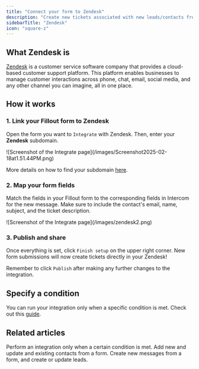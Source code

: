 ```yaml
---
title: "Connect your form to Zendesk"
description: "Create new tickets associated with new leads/contacts from a Fillout form, directly in Zendesk."
sidebarTitle: "Zendesk"
icon: "square-z"
---
```


## What Zendesk is

[Zendesk](https://www.zendesk.com/) is a customer service software company that provides a cloud-based customer support platform. This platform enables businesses to manage customer interactions across phone, chat, email, social media, and any other channel you can imagine, all in one place.

## How it works

### 1. Link your Fillout form to Zendesk

Open the form you want to `Integrate` with Zendesk. Then, enter your **Zendesk** subdomain.

<Frame>
  ![Screenshot of the Integrate page](/images/Screenshot2025-02-18at1.51.44PM.png)
</Frame>

More details on how to find your subdomain [here](https://support.zendesk.com/hc/en-us/articles/4409381383578-Where-can-I-find-my-Zendesk-subdomain-).

### 2. Map your form fields

Match the fields in your Fillout form to the corresponding fields in Intercom for the new message. Make sure to include the contact's email, name, subject, and the ticket description.

<Frame style={{ width: '528px', height: '391px' }}>
  ![Screenshot of the Integrate page](/images/zendesk2.png)
</Frame>

### 3. Publish and share

Once everything is set, click `Finish setup` on the upper right corner. New form submissions will now create tickets directly in your Zendesk\!

Remember to click `Publish` after making any further changes to the integration.

## Specify a condition

You can run your integration only when a specific condition is met. Check out this [guide](/conditional-integration).

## Related articles

<CardGroup cols={3}>
  <Card title="Conditional integration logic" icon="gear-complex" iconType="regular" color="#FFC738" href="/conditional-integration">
    Perform an integration only when a certain condition is met.
  </Card>
  <Card title="Connect your form to ActiveCampaign" icon="greater-than" iconType="regular" color="#FFC738" href="/activecampaign">
    Add new and update and existing contacts from a form.
  </Card>
  <Card title="Connect your form to Intercom" icon="intercom" iconType="regular" color="#FFC738" href="/intercom">
    Create new messages from a form, and create or update leads.
  </Card>
</CardGroup>

